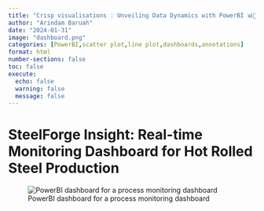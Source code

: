 ```yaml
---
title: "Crisp visualisations : Unveiling Data Dynamics with PowerBI 📊🧑‍💻"
author: "Arindam Baruah"
date: "2024-01-31"
image: "dashboard.png"
categories: [PowerBI,scatter plot,line plot,dashboards,annotations]
format: html
number-sections: false
toc: false
execute: 
  echo: false
  warning: false
  message: false
---
```



# SteelForge Insight: Real-time Monitoring Dashboard for Hot Rolled Steel Production

![PowerBI dashboard for a process monitoring dashboard](dashboard.png){#fig-steeldash}